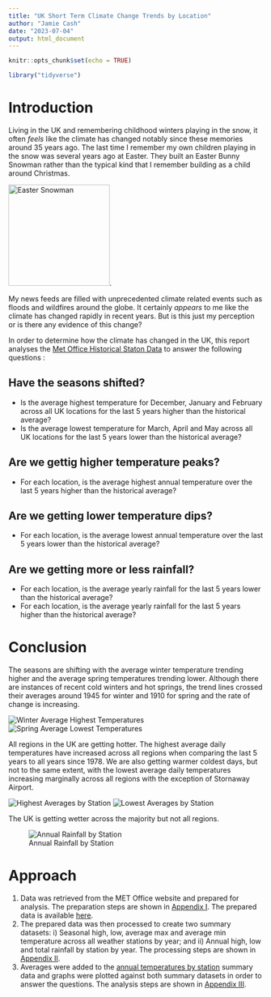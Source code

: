 ```yaml
---
title: "UK Short Term Climate Change Trends by Location"
author: "Jamie Cash"
date: "2023-07-04"
output: html_document
---
```


```r
knitr::opts_chunk$set(echo = TRUE)
```

```r
library("tidyverse")
```

# Introduction

Living in the UK and remembering childhood winters playing in the snow, it often *feels* like the climate has changed notably since these memories around 35 years ago. The last time I remember my own children playing in the snow was several years ago at Easter. They built an Easter Bunny Snowman rather than the typical kind that I remember building as a child around Christmas.

![Easter Snowman](easter_snowman.png "Easter Snowman"){width=200}.

My news feeds are filled with unprecedented climate related events such as floods and wildfires around the globe. It certainly *appears* to me like the climate has changed rapidly in recent years. But is this just my perception or is there any evidence of this change?

In order to determine how the climate has changed in the UK, this report analyses the [Met Office Historical Staton Data](https://www.metoffice.gov.uk/research/climate/maps-and-data/historic-station-data) to answer the following questions :

## Have the seasons shifted?

* Is the average highest temperature for December, January and February across all UK locations for the last 5 years higher than the  historical average?
* Is the average lowest temperature for March, April and May across all UK locations for the last 5 years lower than the  historical average?

## Are we gettig higher temperature peaks?

* For each location, is the average highest annual temperature over the last 5 years higher than the historical average?

## Are we getting lower temperature dips?

* For each location, is the average lowest annual temperature over the last 5 years lower than the historical average?

## Are we getting more or less rainfall?

* For each location, is the average yearly rainfall for the last 5 years lower than the historical average?
* For each location, is the average yearly rainfall for the last 5 years higher than the historical average?

# Conclusion

The seasons are shifting with the average winter temperature trending higher and the average spring temperatures trending lower. Although there are instances of recent cold winters and hot springs, the trend lines crossed their averages around 1945 for winter and 1910 for spring and the rate of change is increasing.

![Winter Average Highest Temperatures](winter_highs.png)
![Spring Average Lowest Temperatures](spring_lows.png)

All regions in the UK are getting hotter. The highest average daily temperatures have increased across all regions when comparing the last 5 years to all years since 1978. We are also getting warmer coldest days, but not to the same extent, with the lowest average daily temperatures increasing marginally across all regions with the exception of Stornaway Airport.

![Highest Averages by Station](station_high_deltas.png)
![Lowest Averages by Station](station_low_deltas.png)

The UK is getting wetter across the majority but not all regions.

![Annual Rainfall by Station](station_rainfall_deltas.png)

# Approach

1) Data was retrieved from the MET Office website and prepared for analysis. The preparation steps are shown in [Appendix I](prepare.html). The prepared data is available [here](met_station_readings.csv).
2) The prepared data was then processed to create two summary datasets: i) Seasonal high, low, average max and average min temperature across all weather stations by year; and ii) Annual high, low and total rainfall by station by year. The processing steps are shown in [Appendix II](process.html).
3) Averages were added to the [annual temperatures by station](annual_station_summary.csv) summary data and graphs were plotted against both summary datasets in order to answer the questions. The analysis steps are shown in [Appendix III](analysis.html).